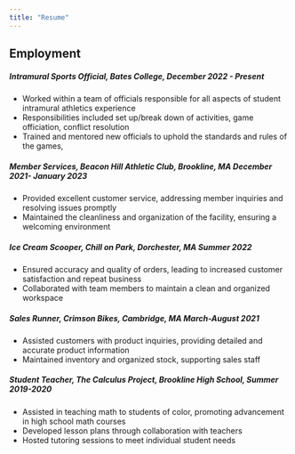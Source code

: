 ```yaml
---
title: "Resume"
---
```


## Employment

##### Intramural Sports Official, Bates College, December 2022 - Present 

-	Worked within a team of officials responsible for all aspects of student intramural athletics experience
-	Responsibilities included set up/break down of activities, game officiation, conflict resolution 
-	Trained and mentored new officials to uphold the standards and rules of the games, 

##### Member Services, Beacon Hill Athletic Club, Brookline, MA December 2021- January 2023 

-	Provided excellent customer service, addressing member inquiries and resolving issues promptly
-	Maintained the cleanliness and organization of the facility, ensuring a welcoming environment

##### Ice Cream Scooper, Chill on Park, Dorchester, MA Summer 2022

-	Ensured accuracy and quality of orders, leading to increased customer satisfaction and repeat business
-	Collaborated with team members to maintain a clean and organized workspace

##### Sales Runner, Crimson Bikes, Cambridge, MA March-August 2021

-	Assisted customers with product inquiries, providing detailed and accurate product information
-	Maintained inventory and organized stock, supporting sales staff

##### Student Teacher, The Calculus Project, Brookline High School, Summer 2019-2020

-	Assisted in teaching math to students of color, promoting advancement in high school math courses
-	Developed lesson plans through collaboration with teachers 
-	Hosted tutoring sessions to meet individual student needs

